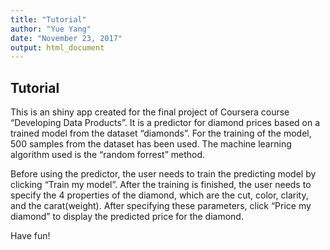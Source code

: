 ---
title: "Tutorial"
author: "Yue Yang"
date: "November 23, 2017"
output: html_document
---

## Tutorial
This is an shiny app created for the final project of Coursera course "Developing Data Products". It is a predictor for diamond prices based on a trained model from the dataset "diamonds". For the training of the model, 500 samples from the dataset has been used. The machine learning algorithm used is the "random forrest" method.

Before using the predictor, the user needs to train the predicting model by clicking "Train my model". After the training is finished, the user needs to specify the 4 properties of the diamond, which are the cut, color, clarity, and the carat(weight). After specifying these parameters, click "Price my diamond" to display the predicted price for the diamond.  

Have fun!
